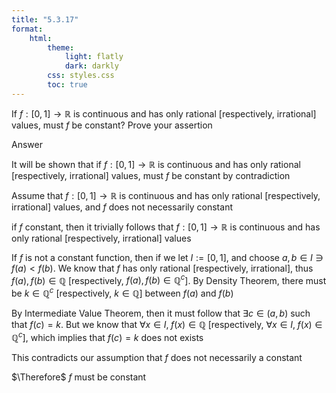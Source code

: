 ```yaml
---
title: "5.3.17"
format:
    html:
        theme:
            light: flatly
            dark: darkly
        css: styles.css
        toc: true
---
```


If $f : [0,1] \to \mathbb{R}$ is continuous and has only rational [respectively, irrational] values, must $f$ be constant? Prove your assertion

Answer

It will be shown that if $f : [0,1] \to \mathbb{R}$ is continuous and has only rational [respectively, irrational] values, must $f$ be constant by contradiction

Assume that $f : [0,1] \to \mathbb{R}$ is continuous and has only rational [respectively, irrational] values, and $f$ does not necessarily constant

if $f$ constant, then it trivially follows that $f : [0,1] \to \mathbb{R}$ is continuous and has only rational [respectively, irrational] values

If $f$ is not a constant function, then if we let $I := [0,1]$, and choose $a,b \in I \ni f(a) < f(b)$. We know that $f$ has only rational [respectively, irrational], thus $f(a),f(b) \in \mathbb{Q}$ [respectively, $f(a),f(b) \in \mathbb{Q}^c$]. By Density Theorem, there must be $k \in \mathbb{Q}^c$ [respectively, $k \in \mathbb{Q}$] between $f(a)$ and $f(b)$

By Intermediate Value Theorem, then it must follow that $\exists c \in (a,b)$ such that $f(c) = k$. But we know that $\forall x \in I, \; f(x) \in \mathbb{Q}$ [respectively, $\forall x \in I, \; f(x) \in \mathbb{Q}^c$], which implies that $f(c) = k$ does not exists

This contradicts our assumption that $f$ does not necessarily a constant

$\Therefore$ $f$ must be constant